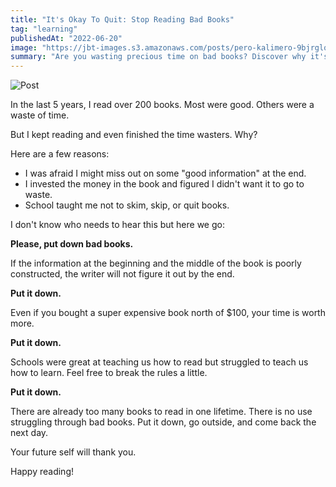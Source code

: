 ```yaml
---
title: "It's Okay To Quit: Stop Reading Bad Books"
tag: "learning"
publishedAt: "2022-06-20"
image: "https://jbt-images.s3.amazonaws.com/posts/pero-kalimero-9bjrglqoiuk-unsplash-scaled.jpeg"
summary: "Are you wasting precious time on bad books? Discover why it's important to put them down and break free from the fear of missing out. Give yourself the gift of time and make space for the exceptional reads that truly matter."
---
```


![Post](https://jbt-images.s3.amazonaws.com/posts/pero-kalimero-9bjrglqoiuk-unsplash-scaled.jpeg)

In the last 5 years, I read over 200 books. Most were good. Others were a waste of time.

But I kept reading and even finished the time wasters. Why?

Here are a few reasons:

- I was afraid I might miss out on some "good information" at the end.
- I invested the money in the book and figured I didn't want it to go to waste.
- School taught me not to skim, skip, or quit books.

I don't know who needs to hear this but here we go:

**Please, put down bad books.**

If the information at the beginning and the middle of the book is poorly constructed, the writer will not figure it out by the end.

**Put it down.**

Even if you bought a super expensive book north of $100, your time is worth more.

**Put it down.**

Schools were great at teaching us how to read but struggled to teach us how to learn. Feel free to break the rules a little.

**Put it down.**

There are already too many books to read in one lifetime. There is no use struggling through bad books. Put it down, go outside, and come back the next day.

Your future self will thank you.

Happy reading!

